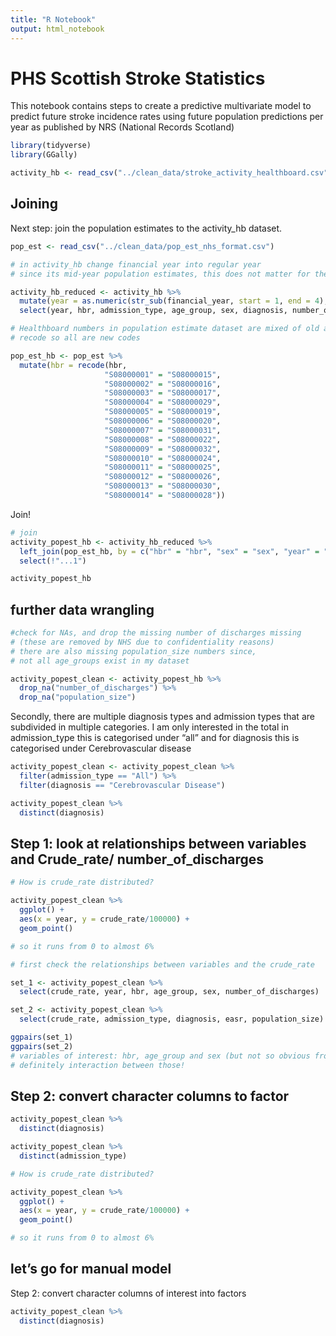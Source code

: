 ```yaml
---
title: "R Notebook"
output: html_notebook
---
```


# PHS Scottish Stroke Statistics

This notebook contains steps to create a predictive multivariate model to predict 
future stroke incidence rates using future population predictions per year
as published by NRS (National Records Scotland)

```r
library(tidyverse)
library(GGally)

activity_hb <- read_csv("../clean_data/stroke_activity_healthboard.csv")
```
## Joining

Next step: join the population estimates to the activity_hb dataset.

```r
pop_est <- read_csv("../clean_data/pop_est_nhs_format.csv")
```
```r
# in activity_hb change financial year into regular year
# since its mid-year population estimates, this does not matter for the join

activity_hb_reduced <- activity_hb %>% 
  mutate(year = as.numeric(str_sub(financial_year, start = 1, end = 4), .before = financial_year)) %>% 
  select(year, hbr, admission_type, age_group, sex, diagnosis, number_of_discharges, crude_rate, easr)
```

```r
# Healthboard numbers in population estimate dataset are mixed of old and new numbers
# recode so all are new codes

pop_est_hb <- pop_est %>% 
  mutate(hbr = recode(hbr,
                     "S08000001" = "S08000015",
                     "S08000002" = "S08000016",
                     "S08000003" = "S08000017",
                     "S08000004" = "S08000029",
                     "S08000005" = "S08000019",
                     "S08000006" = "S08000020",
                     "S08000007" = "S08000031",
                     "S08000008" = "S08000022",
                     "S08000009" = "S08000032",
                     "S08000010" = "S08000024",
                     "S08000011" = "S08000025",
                     "S08000012" = "S08000026",
                     "S08000013" = "S08000030",
                     "S08000014" = "S08000028"))
```

Join!
```r
# join
activity_popest_hb <- activity_hb_reduced %>% 
  left_join(pop_est_hb, by = c("hbr" = "hbr", "sex" = "sex", "year" = "year", "age_group" = "age_group")) %>% 
  select(!"...1")

activity_popest_hb
```

## further data wrangling

```r
#check for NAs, and drop the missing number of discharges missing 
# (these are removed by NHS due to confidentiality reasons)
# there are also missing population_size numbers since, 
# not all age_groups exist in my dataset

activity_popest_clean <- activity_popest_hb %>% 
  drop_na("number_of_discharges") %>% 
  drop_na("population_size") 
```

Secondly, there are multiple diagnosis types and admission types that are subdivided 
in multiple categories. I am only interested in the total in admission_type this is
categorised under "all" and for diagnosis this is categorised under Cerebrovascular disease

```r
activity_popest_clean <- activity_popest_clean %>% 
  filter(admission_type == "All") %>% 
  filter(diagnosis == "Cerebrovascular Disease")

activity_popest_clean %>% 
  distinct(diagnosis)
```

## Step 1: look at relationships between variables and Crude_rate/ number_of_discharges

```r
# How is crude_rate distributed?

activity_popest_clean %>% 
  ggplot() +
  aes(x = year, y = crude_rate/100000) +
  geom_point()

# so it runs from 0 to almost 6%
```

```r
# first check the relationships between variables and the crude_rate 

set_1 <- activity_popest_clean %>% 
  select(crude_rate, year, hbr, age_group, sex, number_of_discharges)

set_2 <- activity_popest_clean %>% 
  select(crude_rate, admission_type, diagnosis, easr, population_size)

ggpairs(set_1)
ggpairs(set_2)
# variables of interest: hbr, age_group and sex (but not so obvious from the ggpairs plot)?
# definitely interaction between those!
```

## Step 2: convert character columns to factor






```r
activity_popest_clean %>% 
  distinct(diagnosis)
```


```r
activity_popest_clean %>% 
  distinct(admission_type)
```







```r
# How is crude_rate distributed?

activity_popest_clean %>% 
  ggplot() +
  aes(x = year, y = crude_rate/100000) +
  geom_point()

# so it runs from 0 to almost 6%
```

## let's go for manual model 

Step 2: convert character columns of interest into factors
```r
activity_popest_clean %>% 
  distinct(diagnosis)
```





